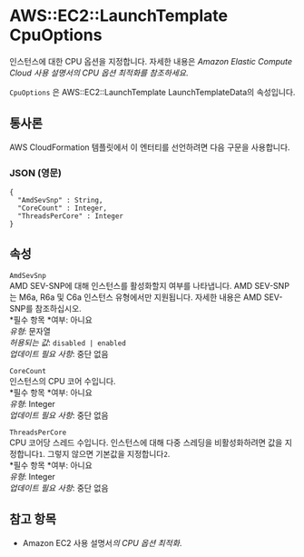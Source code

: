 # AWS::EC2::LaunchTemplate CpuOptions

인스턴스에 대한 CPU 옵션을 지정합니다. 자세한 내용은 _Amazon Elastic Compute Cloud 사용 설명서의 CPU 옵션 최적화를 참조하세요_.

`CpuOptions` 은 AWS::EC2::LaunchTemplate LaunchTemplateData의 속성입니다.

## 통사론

AWS CloudFormation 템플릿에서 이 엔터티를 선언하려면 다음 구문을 사용합니다.

### JSON (영문)

```
{
  "AmdSevSnp" : String,
  "CoreCount" : Integer,
  "ThreadsPerCore" : Integer
}
```

## 속성

`AmdSevSnp`  
AMD SEV-SNP에 대해 인스턴스를 활성화할지 여부를 나타냅니다. AMD SEV-SNP는 M6a, R6a 및 C6a 인스턴스 유형에서만 지원됩니다. 자세한 내용은 AMD SEV-SNP를 참조하십시오.  
*필수 항목 *여부: 아니요  
_유형_: 문자열  
_허용되는 값_: `disabled | enabled`  
_업데이트 필요 사항_: 중단 없음

`CoreCount`  
인스턴스의 CPU 코어 수입니다.  
*필수 항목 *여부: 아니요  
_유형_: Integer  
_업데이트 필요 사항_: 중단 없음

`ThreadsPerCore`  
CPU 코어당 스레드 수입니다. 인스턴스에 대해 다중 스레딩을 비활성화하려면 값을 지정합니다`1`. 그렇지 않으면 기본값을 지정합니다`2`.  
*필수 항목 *여부: 아니요  
_유형_: Integer  
_업데이트 필요 사항_: 중단 없음

## 참고 항목

- Amazon EC2 사용 설명서*의 CPU 옵션 최적화*.
